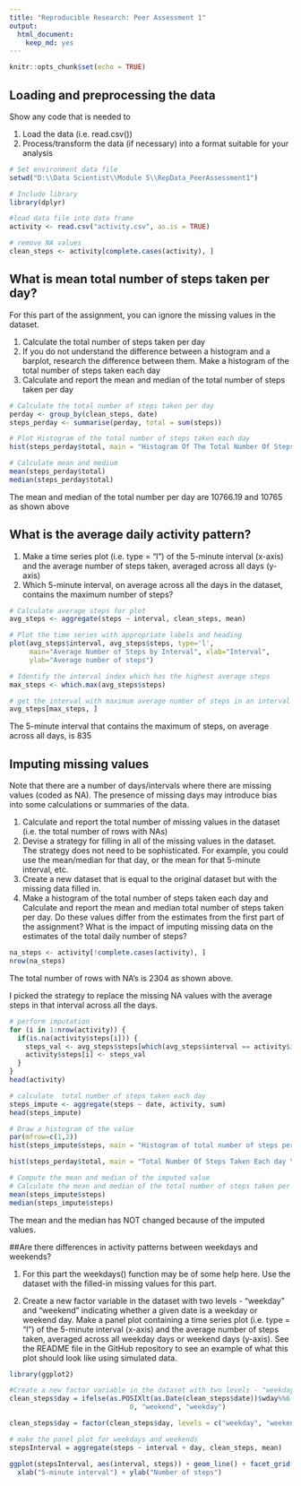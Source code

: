 ```yaml
---
title: "Reproducible Research: Peer Assessment 1"
output: 
  html_document: 
    keep_md: yes
---
```


```r
knitr::opts_chunk$set(echo = TRUE)
```

## Loading and preprocessing the data

Show any code that is needed to  
  
1. Load the data (i.e. read.csv())    
2. Process/transform the data (if necessary) into a format suitable for your analysis  


```r
# Set environment data file
setwd("D:\\Data Scientist\\Module 5\\RepData_PeerAssessment1")
```


```r
# Include library
library(dplyr)
```


```r
#load data file into data frame
activity <- read.csv("activity.csv", as.is = TRUE)
```

```r
# remove NA values
clean_steps <- activity[complete.cases(activity), ]
```

## What is mean total number of steps taken per day?

For this part of the assignment, you can ignore the missing values in the dataset.  
  
1. Calculate the total number of steps taken per day  
2. If you do not understand the difference between a histogram and a barplot, research the difference between them. Make a histogram of the total number of steps taken each day  
3. Calculate and report the mean and median of the total number of steps taken per day    

```r
# Calculate the total number of steps taken per day
perday <- group_by(clean_steps, date)
steps_perday <- summarise(perday, total = sum(steps))
```


```r
# Plot Histogram of the total number of steps taken each day
hist(steps_perday$total, main = "Histogram Of The Total Number Of Steps Taken Each Day", xlab = "Steps Per-day")
```

```r
# Calculate mean and medium
mean(steps_perday$total)
median(steps_perday$total)
```
The mean and median of the total number per day are 10766.19 and 10765 as shown above

## What is the average daily activity pattern?
1. Make a time series plot (i.e. type = "l") of the 5-minute interval (x-axis) and the average number of steps taken, averaged across all days (y-axis)  
2. Which 5-minute interval, on average across all the days in the dataset, contains the maximum number of steps?  

```r
# Calculate average steps for plot 
avg_steps <- aggregate(steps ~ interval, clean_steps, mean)

# Plot the time series with appropriate labels and heading
plot(avg_steps$interval, avg_steps$steps, type='l', 
     main="Average Number of Steps by Interval", xlab="Interval", 
     ylab="Average number of steps")
```

```r
# Identify the interval index which has the highest average steps
max_steps <- which.max(avg_steps$steps)

# get the interval with maximum average number of steps in an interval
avg_steps[max_steps, ]
```

The 5-minute interval that contains the maximum of steps, on average across all days, is 835

## Imputing missing values

Note that there are a number of days/intervals where there are missing values (coded as NA). The presence of missing days may introduce bias into some calculations or summaries of the data.  
  
1. Calculate and report the total number of missing values in the dataset (i.e. the total number of rows with NAs)  
2. Devise a strategy for filling in all of the missing values in the dataset. The strategy does not need to be sophisticated. For example, you could use the mean/median for that day, or the mean for that 5-minute interval, etc.  
3. Create a new dataset that is equal to the original dataset but with the missing data filled in.  
4. Make a histogram of the total number of steps taken each day and Calculate and report the mean and median total number of steps taken per day. Do these values differ from the estimates from the first part of the assignment? What is the impact of imputing missing data on the estimates of the total daily number of steps?  

```r
na_steps <- activity[!complete.cases(activity), ]
nrow(na_steps)
```

The total number of rows with NA's is 2304 as shown above.  

I picked the strategy to replace the missing NA values with the average steps in that interval across all the days.  

```r
# perform imputation
for (i in 1:nrow(activity)) {
  if(is.na(activity$steps[i])) {
    steps_val <- avg_steps$steps[which(avg_steps$interval == activity$interval[i])]
    activity$steps[i] <- steps_val 
  }
}
head(activity)
```

```r
# calculate  total number of steps taken each day
steps_impute <- aggregate(steps ~ date, activity, sum)
head(steps_impute)
```

```r
# Draw a histogram of the value 
par(mfrow=c(1,2))
hist(steps_impute$steps, main = "Histogram of total number of steps per day (IMPUTED)", xlab = "Steps Per day", ylim = c(0,35), cex.main = 0.7)

hist(steps_perday$total, main = "Total Number Of Steps Taken Each day \n(Orginal Dataset)", xlab = "Steps Per day", ylim = c(0,35), cex.main = 0.7)
```

```r
# Compute the mean and median of the imputed value
# Calculate the mean and median of the total number of steps taken per day
mean(steps_impute$steps)
median(steps_impute$steps)
```

The mean and the median has NOT changed because of the imputed values.  

##Are there differences in activity patterns between weekdays and weekends?

1. For this part the weekdays() function may be of some help here. Use the dataset with the filled-in missing values for this part.  

2. Create a new factor variable in the dataset with two levels - "weekday" and "weekend" indicating whether a given date is a weekday or weekend day.
Make a panel plot containing a time series plot (i.e. type = "l") of the 5-minute interval (x-axis) and the average number of steps taken, averaged across all weekday days or weekend days (y-axis). See the README file in the GitHub repository to see an example of what this plot should look like using simulated data.  

```r
library(ggplot2)

#Create a new factor variable in the dataset with two levels - "weekday" and "weekend" indicating whether a given date is a weekday or weekend day. 
clean_steps$day = ifelse(as.POSIXlt(as.Date(clean_steps$date))$wday%%6 == 
                              0, "weekend", "weekday")

clean_steps$day = factor(clean_steps$day, levels = c("weekday", "weekend"))

# make the panel plot for weekdays and weekends
stepsInterval = aggregate(steps ~ interval + day, clean_steps, mean)

ggplot(stepsInterval, aes(interval, steps)) + geom_line() + facet_grid(day ~ .) + 
  xlab("5-minute interval") + ylab("Number of steps")
```
